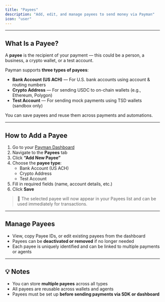```yaml
---
title: "Payees"
description: "Add, edit, and manage payees to send money via Payman"
icon: "user"
---
```

---
## What Is a Payee?

A **payee** is the recipient of your payment — this could be a person, a business, a crypto wallet, or a test account.

Payman supports **three types of payees**:

-   **Bank Account (US ACH)** — For U.S. bank accounts using account & routing numbers
-   **Crypto Address** — For sending USDC to on-chain wallets (e.g., Ethereum, Polygon)
-   **Test Account** — For sending mock payments using TSD wallets (sandbox only)

You can save payees and reuse them across payments and automations.

---

## How to Add a Payee

1. Go to your [Payman Dashboard](https://dashboard.paymanai.com)
2. Navigate to the **Payees** tab
3. Click **“Add New Payee”**
4. Choose the **payee type**:
    - Bank Account (US ACH)
    - Crypto Address
    - Test Account
5. Fill in required fields (name, account details, etc.)
6. Click **Save**

> 📎 The selected payee will now appear in your Payees list and can be used immediately for transactions.

---

## Manage Payees

-   View, copy Payee IDs, or edit existing payees from the dashboard
-   Payees can be **deactivated or removed** if no longer needed
-   Each payee is uniquely identified and can be linked to multiple payments or agents

---

## 💡 Notes

-   You can store **multiple payees** across all types
-   All payees are reusable across wallets and agents
-   Payees must be set up **before sending payments via SDK or dashboard**
